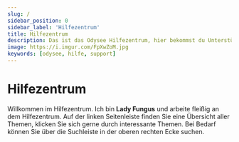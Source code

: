 ```yaml
---
slug: /
sidebar_position: 0
sidebar_label: 'Hilfezentrum'
title: Hilfezentrum
description: Das ist das Odysee Hilfezentrum, hier bekommst du Unterstützung für alle Frageen rund um Odysee.
image: https://i.imgur.com/FpXwZoM.jpg
keywords: [odysee, hilfe, support]
---
```


# Hilfezentrum


<FungusCard>
	Willkommen im Hilfezentrum. Ich bin <b>Lady Fungus</b> und arbeite fleißig an dem Hilfezentrum. Auf der linken Seitenleiste finden Sie eine Übersicht aller Themen, klicken Sie sich gerne durch interessante Themen. Bei Bedarf können Sie über die Suchleiste in der oberen rechten Ecke suchen.
</FungusCard>
